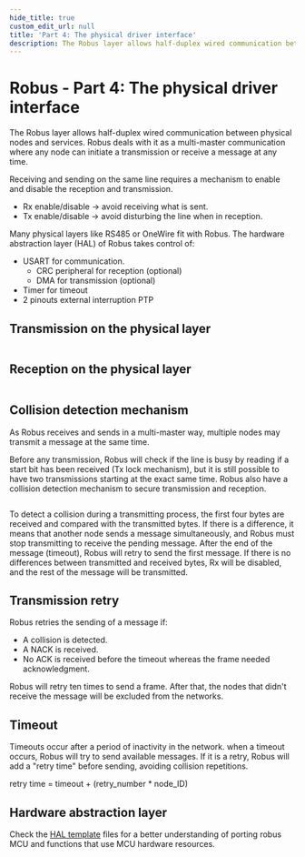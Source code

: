 ```yaml
---
hide_title: true
custom_edit_url: null
title: 'Part 4: The physical driver interface'
description: The Robus layer allows half-duplex wired communication between physical nodes and services.
---
```



# Robus - Part 4: The physical driver interface

The Robus layer allows half-duplex wired communication between physical nodes and services. Robus deals with it as a multi-master communication where any node can initiate a transmission or receive a message at any time.

Receiving and sending on the same line requires a mechanism to enable and disable the reception and transmission.

- Rx enable/disable → avoid receiving what is sent.
- Tx enable/disable → avoid disturbing the line when in reception.

Many physical layers like RS485 or OneWire fit with Robus. The hardware abstraction layer (HAL) of Robus takes control of:

- USART for communication.
  - CRC peripheral for reception (optional)
  - DMA for transmission (optional)
- Timer for timeout
- 2 pinouts external interruption PTP

## Transmission on the physical layer

<div align="center">
  <Image sources={{ light: '/assets/images/advanced-doc/robus/interface/robus-4-1.svg' }} />
</div>

## Reception on the physical layer

<div align="center">
  <Image sources={{ light: '/assets/images/advanced-doc/robus/interface/robus-4-2.svg' }} />
</div>

## Collision detection mechanism

As Robus receives and sends in a multi-master way, multiple nodes may transmit a message at the same time.

Before any transmission, Robus will check if the line is busy by reading if a start bit has been received (Tx lock mechanism), but it is still possible to have two transmissions starting at the exact same time. Robus also have a collision detection mechanism to secure transmission and reception.

<div align="center">
  <Image
    sources={{
      light: '/assets/images/advanced-doc/robus/interface/robus-4-3-light.svg',
      dark: '/assets/images/advanced-doc/robus/interface/robus-4-3-dark.svg',
    }}
  />
</div>

To detect a collision during a transmitting process, the first four bytes are received and compared with the transmitted bytes. If there is a difference, it means that another node sends a message simultaneously, and Robus must stop transmitting to receive the pending message. After the end of the message (timeout), Robus will retry to send the first message. If there is no differences between transmitted and received bytes, Rx will be disabled, and the rest of the message will be transmitted.

## Transmission retry

Robus retries the sending of a message if:

- A collision is detected.
- A NACK is received.
- No ACK is received before the timeout whereas the frame needed acknowledgment.

Robus will retry ten times to send a frame. After that, the nodes that didn't receive the message will be excluded from the networks.

## Timeout

Timeouts occur after a period of inactivity in the network. when a timeout occurs, Robus will try to send available messages. If it is a retry, Robus will add a "retry time" before sending, avoiding collision repetitions.

retry time = timeout + (retry_number \* node_ID)

## Hardware abstraction layer

Check the [HAL template](https://github.com/Luos-io/luos_engine/tree/main/network/robus/HAL/template) files for a better understanding of porting robus MCU and functions that use MCU hardware resources.
